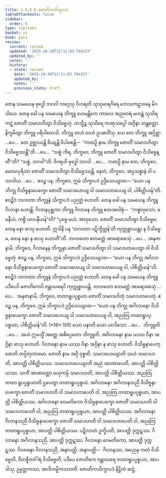 ```yaml
---
title: 1.5.6.6 ဇောတိကသိက္ခာပဒ
tableOfContents: false
sidebar:
  order: 6
type: tipitaka
basket: vi
book: paci
review:
  current: review
  updated: '2025-10-20T13:11:03.794157'
  updated_by: ''
  notes: ''
  history:
  - state: review
    date: '2025-10-20T13:11:03.794157'
    updated_by: ''
    notes: ''
    previous_state: draft
---
```



<DynamicBreadcrumb />


<ReviewStatus review={frontmatter.review} showDetails={true} />

<HypothesisAnnotation frontmatter={frontmatter} />

<Division number="350" book="paci" e="ch" v="2" p="152">

<Paragraph number="1067" book="paci">
တေန သမယေန ဗုဒ္ဓေါ ဘဂဝါ ဘဂ္ဂေသု ဝိဟရတိ သုသုမာရဂိရေ ဘေသကဠာဝနေ မိဂဒါယေ. တေန ခေါ ပန သမယေန ဘိက္ခူ ဟေမန္တိကေ ကာလေ အညတရံ မဟန္တံ သုသိရကဋ္ဌံ ဇောတိံ သမာဒဟိတွာ ဝိသိဗ္ဗေသုံ. တသ္မိဉ္စ သုသိရေ ကဏှသပ္ပေါ အဂ္ဂိနာ သန္တတ္တော နိက္ခမိတွာ ဘိက္ခူ ပရိပါတေသိ. ဘိက္ခူ တဟံ တဟံ ဥပဓာဝိံသု.
</Paragraph>

<Paragraph number="1068" book="paci">
ယေ တေ ဘိက္ခူ အပ္ပိစ္ဆာ …ပေ…  တေ ဥဇ္ဈာယန္တိ ခိယျန္တိ ဝိပါစေန္တိ—  “ကထဉှိ နာမ ဘိက္ခူ ဇောတိံ သမာဒဟိတွာ ဝိသိဗ္ဗေဿန္တီ”တိ …ပေ…  “သစ္စံ ကိရ, ဘိက္ခဝေ, ဘိက္ခူ ဇောတိံ သမာဒဟိတွာ ဝိသိဗ္ဗေန္တီ”တိ? “သစ္စံ, ဘဂဝါ”တိ. ဝိဂရဟိ ဗုဒ္ဓေါ ဘဂဝါ …ပေ…  ကထဉှိ နာမ တေ, ဘိက္ခဝေ, မောဃပုရိသာ ဇောတိံ သမာဒဟိတွာ ဝိသိဗ္ဗေဿန္တိ. နေတံ, ဘိက္ခဝေ, အပ္ပသန္နာနံ ဝါ ပသာဒါယ …ပေ…  ဧဝဉ္စ ပန, ဘိက္ခဝေ, ဣမံ သိက္ခာပဒံ ဥဒ္ဒိသေယျာထ—
</Paragraph>

<Paragraph number="1069" book="paci">
<Emphasis>“ယော ပန ဘိက္ခု ဝိသိဗ္ဗနာပေက္ခော ဇောတိံ သမာဒဟေယျ ဝါ သမာဒဟာပေယျ ဝါ, ပါစိတ္တိယန်”</Emphasis>တိ.
</Paragraph>

<Paragraph number="1070" book="paci">
ဧဝဉ္စိဒံ ဘဂဝတာ ဘိက္ခူနံ သိက္ခာပဒံ ပညတ္တံ ဟောတိ.
</Paragraph>

</Division>
<Division number="351" book="paci" e="ch" v="2" p="152">

<Paragraph number="1071" book="paci">
တေန ခေါ ပန သမယေန ဘိက္ခူ ဂိလာနာ ဟောန္တိ. ဂိလာနပုစ္ဆကာ ဘိက္ခူ ဂိလာနေ ဘိက္ခူ ဧတဒဝေါစုံ—  “ကစ္စာဝုသော, ခမနီယံ, ကစ္စိ ယာပနီယန်”တိ? “ပုဗ္ဗေ မယံ, အာဝုသော, ဇောတိံ သမာဒဟိတွာ ဝိသိဗ္ဗေမ; တေန နော ဖာသု ဟောတိ. ဣဒါနိ ပန ‘ဘဂဝတာ ပဋိက္ခိတ္တန်’တိ ကုက္ကုစ္စာယန္တာ န ဝိသိဗ္ဗေမ, တေန နော န ဖာသု ဟောတီ”တိ. ဘဂဝတော ဧတမတ္ထံ အာရောစေသုံ …ပေ…  အနုဇာနာမိ, ဘိက္ခဝေ, ဂိလာနေန ဘိက္ခုနာ ဇောတိံ သမာဒဟိတွာ ဝါ သမာဒဟာပေတွာ ဝါ ဝိသိဗ္ဗေတုံ. ဧဝဉ္စ ပန, ဘိက္ခဝေ, ဣမံ သိက္ခာပဒံ ဥဒ္ဒိသေယျာထ—
</Paragraph>

<Paragraph number="1072" book="paci">
<Emphasis>“ယော ပန ဘိက္ခု အဂိလာနော ဝိသိဗ္ဗနာပေက္ခော ဇောတိံ သမာဒဟေယျ</Emphasis> <Emphasis>ဝါ သမာဒဟာပေယျ ဝါ, ပါစိတ္တိယန်”</Emphasis>တိ.
</Paragraph>

<Paragraph number="1073" book="paci">
ဧဝဉ္စိဒံ ဘဂဝတာ ဘိက္ခူနံ သိက္ခာပဒံ ပညတ္တံ ဟောတိ.
</Paragraph>

</Division>
<Division number="352" book="paci" e="ch" v="2" p="153">

<Paragraph number="1074" book="paci">
တေန ခေါ ပန သမယေန ဘိက္ခူ ပဒီပေပိ ဇောတိကေပိ ဇန္တာဃရေပိ ကုက္ကုစ္စာယန္တိ. ဘဂဝတော ဧတမတ္ထံ အာရောစေသုံ …ပေ…  အနုဇာနာမိ, ဘိက္ခဝေ, တထာရူပပ္ပစ္စယာ ဇောတိံ သမာဒဟိတုံ သမာဒဟာပေတုံ. ဧဝဉ္စ ပန, ဘိက္ခဝေ, ဣမံ သိက္ခာပဒံ ဥဒ္ဒိသေယျာထ—
</Paragraph>

</Division>
<Division number="353" book="paci" e="ch" v="2" p="153">

<Paragraph number="1075" book="paci">
<Emphasis>“ယော ပန ဘိက္ခု အဂိလာနော ဝိသိဗ္ဗနာပေက္ခော ဇောတိံ သမာဒဟေယျ ဝါ သမာဒဟာပေယျ ဝါ, အညတြ တထာရူပပ္ပစ္စယာ, ပါစိတ္တိယန်”</Emphasis>တိ. (*56*:<Emphasis>105</Emphasis>)
</Paragraph>

</Division>
<Division number="354" book="paci" e="ch" v="2" p="153">

<Paragraph number="1076" book="paci">
<Emphasis>ယော ပနာ</Emphasis>တိ ယော ယာဒိသော …ပေ…  <Emphasis>ဘိက္ခူ</Emphasis>တိ …ပေ…  အယံ ဣမသ္မိံ အတ္ထေ အဓိပ္ပေတော ဘိက္ခူတိ.
</Paragraph>

<Paragraph number="1077" book="paci">
<Emphasis>အဂိလာနော</Emphasis> နာမ ယဿ ဝိနာ အဂ္ဂိနာ ဖာသု ဟောတိ.
</Paragraph>

<Paragraph number="1078" book="paci">
<Emphasis>ဂိလာနော</Emphasis> နာမ ယဿ ဝိနာ အဂ္ဂိနာ န ဖာသု ဟောတိ.
</Paragraph>

<Paragraph number="1079" book="paci">
<Emphasis>ဝိသိဗ္ဗနာပေက္ခော</Emphasis>တိ တပ္ပိတုကာမော.
</Paragraph>

<Paragraph number="1080" book="paci">
<Emphasis>ဇောတိ</Emphasis> နာမ အဂ္ဂိ ဝုစ္စတိ.
</Paragraph>

<Paragraph number="1081" book="paci">
<Emphasis>သမာဒဟေယျာ</Emphasis>တိ သယံ သမာဒဟတိ, အာပတ္တိ ပါစိတ္တိယဿ.
</Paragraph>

<Paragraph number="1082" book="paci">
<Emphasis>သမာဒဟာပေယျာ</Emphasis>တိ အညံ အာဏာပေတိ, အာပတ္တိ ပါစိတ္တိယဿ. သကိံ အာဏတ္တော ဗဟုကမ္ပိ သမာဒဟတိ, အာပတ္တိ ပါစိတ္တိယဿ.
</Paragraph>

<Paragraph number="1083" book="paci">
<Emphasis>အညတြ တထာ ရူပပ္ပစ္စယာ</Emphasis>တိ ဌပေတွာ တထာရူပပ္ပစ္စယံ.
</Paragraph>

</Division>
<Division number="355" book="paci" e="ch" v="2" p="153">

<Paragraph number="1084" book="paci">
အဂိလာနော အဂိလာနသညီ ဝိသိဗ္ဗနာပေက္ခော ဇောတိံ သမာဒဟတိ ဝါ သမာဒဟာပေတိ ဝါ, အညတြ တထာရူပပ္ပစ္စယာ, အာပတ္တိ ပါစိတ္တိယဿ. အဂိလာနော ဝေမတိကော ဝိသိဗ္ဗနာပေက္ခော ဇောတိံ သမာဒဟတိ ဝါ သမာဒဟာပေတိ ဝါ, အညတြ တထာရူပပ္ပစ္စယာ, အာပတ္တိ ပါစိတ္တိယဿ. အဂိလာနော ဂိလာနသညီ ဝိသိဗ္ဗနာပေက္ခော ဇောတိံ သမာဒဟတိ ဝါ သမာဒဟာပေတိ ဝါ, အညတြ တထာရူပပ္ပစ္စယာ, အာပတ္တိ ပါစိတ္တိယဿ.
</Paragraph>

<Paragraph number="1085" book="paci">
ပဋိလာတံ ဥက္ခိပတိ, အာပတ္တိ ဒုက္ကဋဿ. ဂိလာနော အဂိလာနသညီ, အာပတ္တိ ဒုက္ကဋဿ. ဂိလာနော ဝေမတိကော, အာပတ္တိ ဒုက္ကဋဿ. ဂိလာနော ဂိလာနသညီ, အနာပတ္တိ.
</Paragraph>

</Division>
<Division number="356" book="paci" e="ch" v="2" p="154">

<Paragraph number="1086" book="paci">
အနာပတ္တိ—  ဂိလာနဿ, အညေန ကတံ ဝိသိဗ္ဗေတိ, ဝီတစ္စိတင်္ဂါရံ ဝိသိဗ္ဗေတိ, ပဒီပေ ဇောတိကေ ဇန္တာဃရေ တထာရူပပ္ပစ္စယာ, အာပဒါသု, ဥမ္မတ္တကဿ, အာဒိကမ္မိကဿာတိ.

</Paragraph>
</Division>

<Paragraph number="1087" type="center" book="paci">
ဇောတိကသိက္ခာပဒံ နိဋ္ဌိတံ ဆဋ္ဌံ.
</Paragraph>